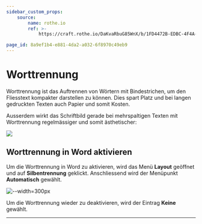 ```yaml
---
sidebar_custom_props:
    source:
        name: rothe.io
        ref: >-
            https://craft.rothe.io/DaKvaRbuG85WnX/b/1FD4472B-EDBC-4F4A-9A58-A7B2235D6A7A/2.6-%E2%80%94-Worttrennung

page_id: 8a9ef1b4-e881-4da2-a032-6f8970c49eb9
---
```


# Worttrennung

Worttrennung ist das Auftrennen von Wörtern mit Bindestrichen, um den Fliesstext kompakter darstellen zu können. Dies spart Platz und bei langen gedruckten Texten auch Papier und somit Kosten.

Ausserdem wirkt das Schriftbild gerade bei mehrspaltigen Texten mit Worttrennung regelmässiger und somit ästhetischer:

![](img/hyphenation.png)

## Worttrennung in Word aktivieren

Um die Worttrennung in Word zu aktivieren, wird das Menü **Layout** geöffnet und auf **Silbentrennung** geklickt. Anschliessend wird der Menüpunkt **Automatisch** gewählt.

![--width=300px](img/word-hyphenation.png)

Um die Worttrennung wieder zu deaktivieren, wird der Eintrag **Keine** gewählt.

---
